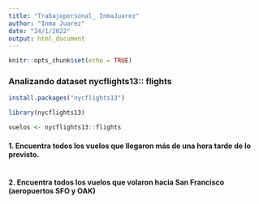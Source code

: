 ```yaml
---
title: "Trabajopersonal_ InmaJuarez"
author: "Inma Juarez"
date: "24/1/2022"
output: html_document
---
```


```r
knitr::opts_chunk$set(echo = TRUE)
```


### Analizando dataset nycflights13:: flights

```r
install.packages("nycflights13")

library(nycflights13)

vuelos <- nycflights13::flights
```

#### 1.  Encuentra todos los vuelos que llegaron más de una hora tarde de lo previsto. 

```r

```

#### 2. Encuentra todos los vuelos que volaron hacia San Francisco (aeropuertos SFO y OAK)
```r

```

